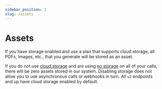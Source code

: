 ```yaml
---
sidebar_position: 2
slug: /assets
---
```


# Assets

If you have storage enabled and use a plan that supports cloud storage, all PDFs, Images, etc., that you generate will be stored as an asset.

If you do not use [cloud storage](/storage#cloud-storage) and are using [no storage](/storage#no-storage) on all of your calls, there will be zero assets stored in our system. Disabling storage does not allow you to use asynchronous calls or webhooks in turn. All `v2` endpoints and up have cloud storage enabled by default.
